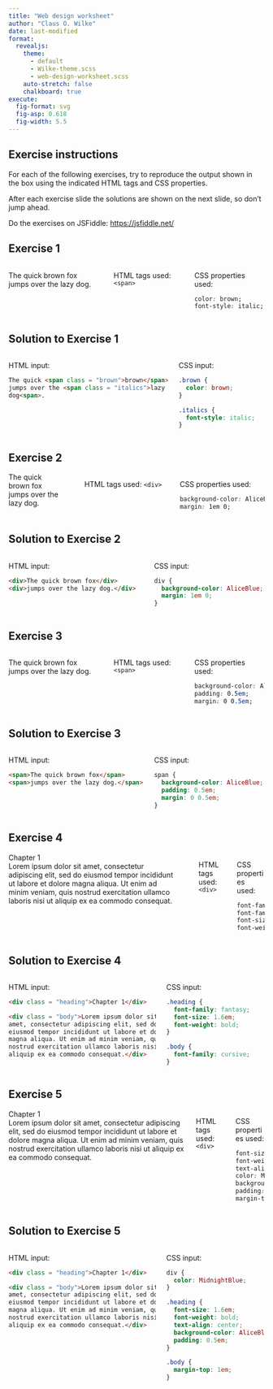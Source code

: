 ```yaml
---
title: "Web design worksheet"
author: "Claus O. Wilke"
date: last-modified
format: 
  revealjs:
    theme:
      - default
      - Wilke-theme.scss
      - web-design-worksheet.scss
    auto-stretch: false
    chalkboard: true
execute:
  fig-format: svg
  fig-asp: 0.618
  fig-width: 5.5
---
```


## Exercise instructions

::: {.move-down-1em}
For each of the following exercises, try to reproduce the output shown in the box using the indicated HTML tags and CSS properties.
:::

::: {.fragment .move-down-1em}
After each exercise slide the solutions are shown on the next slide, so don't jump ahead.
:::

::: {.fragment .move-down-1em}
Do the exercises on JSFiddle: <https://jsfiddle.net/>
:::

## Exercise 1

:::: {.columns .small-font}
::: {.html-example}
The quick <span class = "ex1 brown">brown</span> fox jumps over
the <span class = "ex1 italics">lazy dog<span>.
:::

<br>

::: {.column width="50%"}
HTML tags used: `<span>`
:::

::: {.column width="50%"}
CSS properties used:

```css
color: brown;
font-style: italic;
```
:::
::::

## Solution to Exercise 1

:::: {.columns .small-font}
::: {.column width="65%"}
HTML input:

```html
The quick <span class = "brown">brown</span> fox
jumps over the <span class = "italics">lazy
dog<span>.
```
:::

::: {.column width="35%"}
CSS input:

```css
.brown {
  color: brown;
}

.italics {
  font-style: italic;
}
```
:::
::::

## Exercise 2

:::: {.columns .small-font}
::: {.html-example}
<div class = "ex2">The quick brown fox</div>
<div class = "ex2">jumps over the lazy dog.</div>
:::

<br>

::: {.column width="50%"}
HTML tags used: `<div>`
:::

::: {.column width="50%"}
CSS properties used:

```css
background-color: AliceBlue;
margin: 1em 0;
```
:::
::::

## Solution to Exercise 2

:::: {.columns .small-font}
::: {.column width="55%"}
HTML input:

```html
<div>The quick brown fox</div>
<div>jumps over the lazy dog.</div>
```
:::

::: {.column width="45%"}
CSS input:

```css
div {
  background-color: AliceBlue;
  margin: 1em 0;
}
```
:::
::::

## Exercise 3

:::: {.columns .small-font}
::: {.html-example}
<span class = "ex3">The quick brown fox</span>
<span class = "ex3">jumps over the lazy dog.</span>
:::

<br>

::: {.column width="50%"}
HTML tags used: `<span>`
:::

::: {.column width="50%"}
CSS properties used:

```css
background-color: AliceBlue;
padding: 0.5em;
margin: 0 0.5em;
```
:::
::::

## Solution to Exercise 3

:::: {.columns .small-font}
::: {.column width="55%"}
HTML input:

```html
<span>The quick brown fox</span>
<span>jumps over the lazy dog.</span>
```
:::

::: {.column width="45%"}
CSS input:

```css
span {
  background-color: AliceBlue;
  padding: 0.5em;
  margin: 0 0.5em;
}
```
:::
::::

## Exercise 4

:::: {.columns .small-font}
::: {.html-example}
<div class = "ex4 heading">Chapter 1</div>

<div class = "ex4 body">Lorem ipsum dolor sit
amet, consectetur adipiscing elit, sed do
eiusmod tempor incididunt ut labore et dolore
magna aliqua. Ut enim ad minim veniam, quis
nostrud exercitation ullamco laboris nisi ut
aliquip ex ea commodo consequat.</div>
:::

<br>

::: {.column width="50%"}
HTML tags used: `<div>`
:::

::: {.column width="50%"}
CSS properties used:

```css
font-family: fantasy;
font-family: cursive;
font-size: 1.6em;
font-weight: bold;
```
:::
::::

## Solution to Exercise 4

:::: {.columns .small-font}
::: {.column width="60%"}
HTML input:

```html
<div class = "heading">Chapter 1</div>

<div class = "body">Lorem ipsum dolor sit
amet, consectetur adipiscing elit, sed do
eiusmod tempor incididunt ut labore et dolore
magna aliqua. Ut enim ad minim veniam, quis
nostrud exercitation ullamco laboris nisi ut
aliquip ex ea commodo consequat.</div>
```
:::

::: {.column width="40%"}
CSS input:

```css
.heading {
  font-family: fantasy;
  font-size: 1.6em;
  font-weight: bold;
}

.body {
  font-family: cursive;
}
```
:::
::::

## Exercise 5

:::: {.columns .small-font}
::: {.html-example}
<div class = "ex5 heading">Chapter 1</div>

<div class = "ex5 body">Lorem ipsum dolor sit
amet, consectetur adipiscing elit, sed do
eiusmod tempor incididunt ut labore et dolore
magna aliqua. Ut enim ad minim veniam, quis
nostrud exercitation ullamco laboris nisi ut
aliquip ex ea commodo consequat.</div>
:::

::: {.column width="50%"}
HTML tags used: `<div>`
:::

::: {.column width="50%"}
CSS properties used:

```css
font-size: 1.6em;
font-weight: bold;
text-align: center;
color: MidnightBlue;
background-color: AliceBlue;
padding: 0.5em;
margin-top: 1em;
```
:::
::::

## Solution to Exercise 5

:::: {.columns .small-font}
::: {.column width="60%"}
HTML input:

```html
<div class = "heading">Chapter 1</div>

<div class = "body">Lorem ipsum dolor sit
amet, consectetur adipiscing elit, sed do
eiusmod tempor incididunt ut labore et dolore
magna aliqua. Ut enim ad minim veniam, quis
nostrud exercitation ullamco laboris nisi ut
aliquip ex ea commodo consequat.</div>
```
:::

::: {.column width="40%"}
CSS input:

```css
div {
  color: MidnightBlue;
}

.heading {
  font-size: 1.6em;
  font-weight: bold;
  text-align: center;
  background-color: AliceBlue;
  padding: 0.5em;
}

.body {
  margin-top: 1em;
}
```
:::
::::

